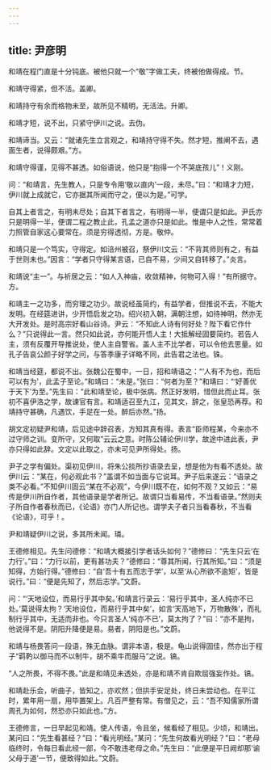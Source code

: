 ```yaml
---
---
---
```

title: 尹彦明
---







和靖在程门直是十分钝底。被他只就一个“敬”字做工夫，终被他做得成。节。

和靖守得紧，但不活。盖卿。

和靖持守有余而格物未至，故所见不精明，无活法。升卿。

和靖才短，说不出，只紧守伊川之说。去伪。

和靖谛当。又云：“就诸先生立言观之，和靖持守得不失。然才短，推阐不去，遇面生者，说得颇艰。”方。

和靖守得谨，见得不甚透。如俗语说，他只是“抱得一个不哭底孩儿”！义刚。

问：“和靖言，先生教人，只是专令用‘敬以直内’一段，未尽。”曰：“和靖才力短，伊川就上成就它，它亦据其所闻而守之，便以为是。”可学。

自其上者言之，有明未尽处；自其下者言之，有明得一半，便谓只是如此。尹氏亦只是明得一半，便谓二程之教止此，孔孟之道亦只是如此。惟是中人之性，常常着力照管自家这心要常在。须是穷得透彻，方是。敬仲。

和靖只是一个笃实，守得定。如涪州被召，祭伊川文云：“不背其师则有之，有益于世则未也。”因言：“学者只守得某言语，已自不易，少间又自转移了。”炎言。

和靖说“主一”。与祈居之云：“如人入神庙，收敛精神，何物可入得！”有所据守。方。

和靖主一之功多，而穷理之功少。故说经虽简约，有益学者，但推说不去，不能大发明。在经筵进讲，少开悟启发之功。绍兴初入朝，满朝注想，如待神明，然亦无大开发处。是时高宗好看山谷诗。尹云：“不知此人诗有何好处？陛下看它作什么？”只说得此一言。然只如此说，亦何能开悟人主！大抵解经固要简约。若告人主，须有反覆开导推说处，使人主自警省。盖人主不比学者，可以令他去思量。如孔子告哀公颜子好学之问，与答季康子详略不同，此告君之法也。铢。

和靖当经筵，都说不出。张魏公在蜀中，一日，招和靖语之：“‘人有不为也，而后可以有为’，此孟子至论。”和靖曰：“未是。”张曰：“何者为至？”和靖曰：“‘好善优于天下’为至。”先生曰：“此和靖至论，极中张病。然正好发明，惜但此而止耳。张初不喜伊洛之学，故谏官有言。和靖适召至九江，见其文，辞之，张皇恐再荐。和靖持守甚确，凡遇饮，手足在一处。醉后亦然。”扬。

胡文定初疑尹和靖，后见途中辞召表，方知其真有得。表言“臣师程某，今来亦不过守师之训。变所守，又何取”云云之意。时陈公辅论伊川学，故途中进此表，尹亦只得如此辞。文定以此取之，亦未可见尹所得处。扬。

尹子之学有偏处。渠初见伊川，将朱公掞所抄语录去呈，想是他为有看不透处。故伊川云：“某在，何必观此书？”盖谓不如当面与它说耳。尹子后来遂云：“语录之类不必看。”不知伊川固云“某在不必观”，今伊川既不在，如何不观？又如云：“易传是伊川所自作者，其他语录是学者所记。故谓只当看易传，不当看语录。”然则夫子所自作者春秋而已，《论语》亦门人所记也。谓学夫子者只当看春秋，不当看《论语》，可乎！。

尹和靖疑伊川之说，多其所未闻。璘。

王德修相见。先生问德修：“和靖大概接引学者话头如何？”德修曰：“先生只云‘在力行’。”曰：“力行以前，更有甚功夫？”德修曰：“尊其所闻，行其所知。”曰：“须是知得，方始行得。”德修曰：“自‘吾十有五而志于学’，以至‘从心所欲不逾矩’，皆是说行。”曰：“便是先知了，然后志学。”文蔚。

问：“‘天地设位，而易行乎其中矣。’和靖言行录云：‘易行乎其中，圣人纯亦不已处。’莫说得太拘？‘天地设位，而易行乎其中矣’，如言‘天高地下，万物散殊’，而礼制行乎其中，无适而非也。今只言圣人‘纯亦不已’，莫太拘了？”曰：“亦不是拘，他说得不是。阴阳升降便是易。易者，阴阳是也。”文蔚。

和靖与杨畏答问一段语，殊无血脉。谓非本语，极是。龟山说得固佳，然亦出于程子“羁靮以御马而不以制牛，胡不乘牛而服马”之说。镐。

“人之所畏，不得不畏。”此是和靖见未透处，亦是和靖不肯自欺屈强妄作处。镐。

和靖赴乐会，听曲子，皆知之，亦欢然；但拱手安足处，终日未尝动也。在平江时，累年用一扇，用毕置架上。凡百严整有常。有僧见之，云：“吾不知儒家所谓周孔为如何，然恐亦只如此也。”方。

王德修言，一日早起见和靖。使人传语，令且坐，候看经了相见。少顷，和靖出。某问曰：“先生看甚经？”曰：“看光明经。”某问：“先生何故看光明经？”曰：“老母临终时，令每日看此经一部，今不敢违老母之命。”先生曰：“此便是平日阙却那‘谕父母于道’一节，便致得如此。”文蔚。